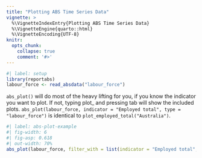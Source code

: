 ```yaml
---
title: "Plotting ABS Time Series Data"
vignette: >
  %\VignetteIndexEntry{Plotting ABS Time Series Data}
  %\VignetteEngine{quarto::html}
  %\VignetteEncoding{UTF-8}
knitr:
  opts_chunk:
    collapse: true
    comment: '#>'
---
```


```r
#| label: setup
library(reportabs)
labour_force <- read_absdata("labour_force")
```

`abs_plot()` will do most of the heavy lifting for you, if you know the indicator you want to plot. If not, typing plot_ and pressing tab will show the included plots. `abs_plot(labour_force, indicator = "Employed total", type = "labour_force")` is identical to `plot_employed_total("Australia")`.

```r
#| label: abs-plot-example
#| fig-width: 6
#| fig-asp: 0.618
#| out-width: 70%
abs_plot(labour_force, filter_with = list(indicator = "Employed total", state = "Australia"), type = "labour_force")

```
